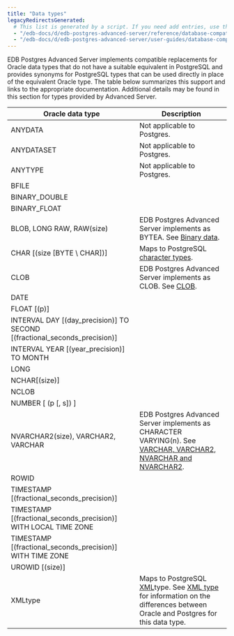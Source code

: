 ```yaml
---
title: "Data types"
legacyRedirectsGenerated:
  # This list is generated by a script. If you need add entries, use the `legacyRedirects` key.
  - "/edb-docs/d/edb-postgres-advanced-server/reference/database-compatibility-for-oracle-developers-reference-guide/9.6/Database_Compatibility_for_Oracle_Developers_Reference_Guide.1.011.html"
  - "/edb-docs/d/edb-postgres-advanced-server/user-guides/database-compatibility-for-oracle-developers-guide/9.5/Database_Compatibility_for_Oracle_Developers_Guide.1.043.html"
---
```


<div id="data_types" class="registered_link"></div>

EDB Postgres Advanced Server implements compatible replacements for Oracle data types that do not have a suitable equivalent in PostgreSQL and provides synonyms for PostgreSQL types that can be used directly in place of the equivalent Oracle type.
The table below summarizes this support and links to the appropriate documentation. Additional details may be found in this section for types provided by Advanced Server.

|                             Oracle data type                              |                                                                                               Description                                                                                               |
| ------------------------------------------------------------------------- | ------------------------------------------------------------------------------------------------------------------------------------------------------------------------------------------------------- |
| ANYDATA                                                                   |  Not applicable to Postgres.                                                                                                                                                                                                       |
| ANYDATASET                                                                |  Not applicable to Postgres.                                                                                                                                                                                                           |
| ANYTYPE                                                                   |  Not applicable to Postgres.                                                                                                                                                                                                           |
| BFILE                                                                     |                                                                                                                                                                                                         |
| BINARY_DOUBLE                                                             |                                                                                                                                                                                                         |
| BINARY_FLOAT                                                              |                                                                                                                                                                                                         |
| BLOB, LONG RAW, RAW(size)                                                 | EDB Postgres Advanced Server implements as BYTEA. See [Binary data](/03_binary_data).                                                                                                                   |
| CHAR [(size [BYTE \  CHAR])]                                              | Maps to PostgreSQL [character types](https://www.postgresql.org/docs/current/datatype-character.html).                                                                                                  |
| CLOB                                                                      | EDB Postgres Advanced Server implements as CLOB. See [CLOB](/02_character_types/#clob).                                                                                                                 |
| DATE                                                                      |                                                                                                                                                                                                         |
| FLOAT [(p)]                                                               |                                                                                                                                                                                                         |
| INTERVAL DAY [(day_precision)] TO SECOND [(fractional_seconds_precision)] |                                                                                                                                                                                                         |
| INTERVAL YEAR [(year_precision)] TO MONTH                                 |                                                                                                                                                                                                         |
| LONG                                                                      |                                                                                                                                                                                                         |
| NCHAR[(size)]                                                             |                                                                                                                                                                                                         |
| NCLOB                                                                     |                                                                                                                                                                                                         |
| NUMBER [ (p [, s]) ]                                                      |                                                                                                                                                                                                        |
| NVARCHAR2(size), VARCHAR2, VARCHAR                                        | EDB Postgres Advanced Server implements as CHARACTER VARYING(n). See [VARCHAR, VARCHAR2, NVARCHAR and NVARCHAR2](/02_character_types#varchar-varchar2-nvarchar-and-nvarchar2).                           |
| ROWID                                                                     |                                                                                                                                                                                                         |
| TIMESTAMP [(fractional_seconds_precision)]                                |                                                                                                                                                                                                         |
| TIMESTAMP [(fractional_seconds_precision)] WITH LOCAL TIME ZONE           |                                                                                                                                                                                                         |
| TIMESTAMP [(fractional_seconds_precision)] WITH TIME ZONE                 |                                                                                                                                                                                                         |
| UROWID [(size)]                                                           |                                                                                                                                                                                                         |
| XMLtype                                             | Maps to PostgreSQL [XML](https://www.postgresql.org/docs/current/datatype-xml.html)type. See [XML type](06_xml_type) for information on the differences between Oracle and Postgres for this data type. |
                                                                                                                                                                                                                                                                        
